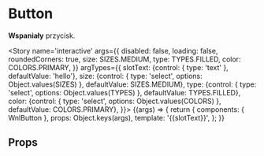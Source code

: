 
<Meta title='atoms/Button' component={WnlButton} />

# Button

**Wspaniały** przycisk.

<Story name='interactive'
    args={{
    disabled: false,
    loading: false,
    roundedCorners: true,
    size: SIZES.MEDIUM,
    type: TYPES.FILLED,
    color: COLORS.PRIMARY,
    }}
    argTypes={{
        slotText: {control: { type: 'text' }, defaultValue: 'hello'},
        size: {control: { type: 'select', options: Object.values(SIZES) }, defaultValue: SIZES.MEDIUM},
        type: {control: { type: 'select', options: Object.values(TYPES) }, defaultValue: TYPES.FILLED},
        color: {control: { type: 'select', options: Object.values(COLORS) }, defaultValue: COLORS.PRIMARY},
    }}>
    {(args) => {
        return {
            components: { WnlButton },
            props: Object.keys(args),
            template: '<wnl-button :size="size" :type="type" :disabled="disabled" :loading="loading" :roundedCorners="roundedCorners">{{slotText}}</wnl-button>',
        };
    }}
</Story>

## Props

<Props of={WnlButton} />
